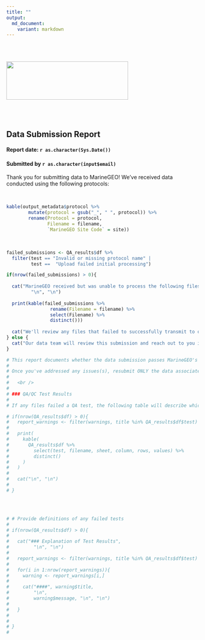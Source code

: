 ```yaml
---
title: ""
output: 
  md_document: 
    variant: markdown
---
```


  <br />
  <br />

<img src="www/Logomark_MarineGEO_Tennenbaum_RGB.png" width="319" height="100"/>

  <br />
  <br />

## Data Submission Report
#### Report date: `r as.character(Sys.Date())`
#### Submitted by `r as.character(input$email)`

Thank you for submitting data to MarineGEO! We've received data conducted using the following protocols: 

<br />

```r

kable(output_metadata$protocol %>%
        mutate(protocol = gsub("_", " ", protocol)) %>%
        rename(Protocol = protocol,
               Filename = filename,
               `MarineGEO Site Code` = site))

```

<br />

```r

failed_submissions <- QA_results$df %>%
  filter(test == "Invalid or missing protocol name" |
         test ==  "Upload failed initial processing")

if(nrow(failed_submissions) > 0){
  
  cat("MarineGEO received but was unable to process the following files:", 
         "\n", "\n")
  
  print(kable(failed_submissions %>%
                rename(Filename = filename) %>%
                select(Filename) %>%
                distinct()))
  
  cat("We'll review any files that failed to successfully transmit to our database and will reach out to data submitters with additional information or instructions. If you have any questions or concerns regarding this submission, please email us at  marinegeo@si.edu.")
} else {
  cat("Our data team will review this submission and reach out to you if necessary. If you have any questions or concerns regarding this submission, please email us at marinegeo@si.edu.")
}


```



```r

# This report documents whether the data submission passes MarineGEO's quality assurance/quality control tests. If your submission failed one of the tests, you can view which protocol and sheet failed the test. Please update your data to fix any issues based on this information. If you cannot determine how to interpret a result, modify your data, or believe your data should be able to pass the tests, email MarineGEO (marinegeo@si.edu). 
# 
# Once you've addressed any issues(s), resubmit ONLY the data associated with the failed submission. 
# 
#   <br />
# 
# ### QA/QC Test Results
# 
# If any files failed a QA test, the following table will describe which uploaded file, sheet, column, row, and value (if applicable) triggered the errors. You can read a description of each test in the section beneath the table. 

# if(nrow(QA_results$df) > 0){
#   report_warnings <- filter(warnings, title %in% QA_results$df$test)
#   
#   print(   
#     kable(
#       QA_results$df %>%
#         select(test, filename, sheet, column, rows, values) %>%
#         distinct()
#     )
#   )
#   
#   cat("\n", "\n")
# 
# }



```

  <br />

```r
  
# # Provide definitions of any failed tests
# 
# if(nrow(QA_results$df) > 0){
#   
#   cat("### Explanation of Test Results", 
#         "\n", "\n")
#   
#   report_warnings <- filter(warnings, title %in% QA_results$df$test)
#   
#   for(i in 1:nrow(report_warnings)){
#     warning <- report_warnings[i,]
#     
#     cat("####", warning$title, 
#         "\n",
#         warning$message, "\n", "\n")
#     
#   }
#   
#   
# }
# 


```

  <br />
  <br />
